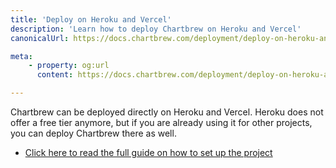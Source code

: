 ```yaml
---
title: 'Deploy on Heroku and Vercel'
description: 'Learn how to deploy Chartbrew on Heroku and Vercel'
canonicalUrl: https://docs.chartbrew.com/deployment/deploy-on-heroku-and-vercel/

meta: 
    - property: og:url
      content: https://docs.chartbrew.com/deployment/deploy-on-heroku-and-vercel/

---
```



Chartbrew can be deployed directly on Heroku and Vercel. Heroku does not offer a free tier anymore, but if you are already using it for other projects, you can deploy Chartbrew there as well.

* [Click here to read the full guide on how to set up the project](https://chartbrew.com/blog/how-to-deploy-chartbrew-on-heroku-and-vercel/)